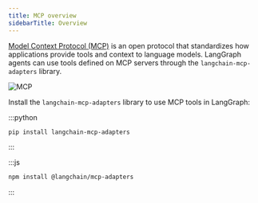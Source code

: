 ```yaml
---
title: MCP overview
sidebarTitle: Overview
---
```




[Model Context Protocol (MCP)](https://modelcontextprotocol.io/introduction) is an open protocol that standardizes how applications provide tools and context to language models. LangGraph agents can use tools defined on MCP servers through the `langchain-mcp-adapters` library.

![MCP](/oss/images/mcp.png)

Install the `langchain-mcp-adapters` library to use MCP tools in LangGraph:

:::python
```bash
pip install langchain-mcp-adapters
```
:::

:::js
```bash
npm install @langchain/mcp-adapters
```
:::
